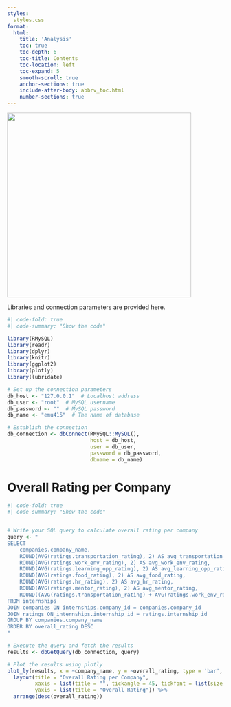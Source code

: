 ```yaml
---
styles:
  styles.css
format:
  html:
    title: 'Analysis'
    toc: true
    toc-depth: 6
    toc-title: Contents
    toc-location: left
    toc-expand: 5
    smooth-scroll: true
    anchor-sections: true
    include-after-body: abbrv_toc.html
    number-sections: true
---
```


![](images/ciphers_logo.gif){fig-align="center" width="428"}

Libraries and connection parameters are provided here.

```r
#| code-fold: true
#| code-summary: "Show the code"

library(RMySQL)
library(readr)
library(dplyr)
library(knitr)
library(ggplot2)
library(plotly)
library(lubridate)

# Set up the connection parameters
db_host <- "127.0.0.1"  # Localhost address
db_user <- "root"  # MySQL username
db_password <- ""  # MySQL password
db_name <- "emu415"  # The name of database

# Establish the connection
db_connection <- dbConnect(RMySQL::MySQL(), 
                           host = db_host,
                           user = db_user,
                           password = db_password,
                           dbname = db_name)
```

# Overall Rating per Company

```r
#| code-fold: true
#| code-summary: "Show the code"


# Write your SQL query to calculate overall rating per company
query <- "
SELECT 
    companies.company_name,
    ROUND(AVG(ratings.transportation_rating), 2) AS avg_transportation_rating,
    ROUND(AVG(ratings.work_env_rating), 2) AS avg_work_env_rating,
    ROUND(AVG(ratings.learning_opp_rating), 2) AS avg_learning_opp_rating,
    ROUND(AVG(ratings.food_rating), 2) AS avg_food_rating,
    ROUND(AVG(ratings.hr_rating), 2) AS avg_hr_rating,
    ROUND(AVG(ratings.mentor_rating), 2) AS avg_mentor_rating,
    ROUND((AVG(ratings.transportation_rating) + AVG(ratings.work_env_rating) + AVG(ratings.learning_opp_rating) + AVG(ratings.food_rating) + AVG(ratings.hr_rating) + AVG(ratings.mentor_rating)) / 6, 2) AS overall_rating
FROM internships
JOIN companies ON internships.company_id = companies.company_id
JOIN ratings ON internships.internship_id = ratings.internship_id
GROUP BY companies.company_name
ORDER BY overall_rating DESC
"

# Execute the query and fetch the results
results <- dbGetQuery(db_connection, query)

# Plot the results using plotly
plot_ly(results, x = ~company_name, y = ~overall_rating, type = 'bar', name = 'Overall Rating') %>%
  layout(title = "Overall Rating per Company",
         xaxis = list(title = "", tickangle = 45, tickfont = list(size = 10)),
         yaxis = list(title = "Overall Rating")) %>%
  arrange(desc(overall_rating))
```

